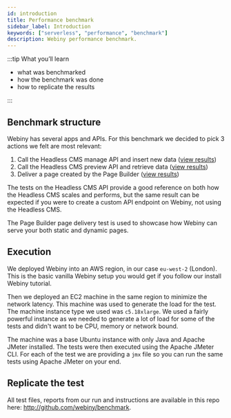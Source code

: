 ```yaml
---
id: introduction
title: Performance benchmark
sidebar_label: Introduction
keywords: ["serverless", "performance", "benchmark"]
description: Webiny performance benchmark.
---
```


:::tip What you’ll learn

- what was benchmarked
- how the benchmark was done
- how to replicate the results

:::

## Benchmark structure

Webiny has several apps and APIs. For this benchmark we decided to pick 3 actions we felt are most relevant:

1. Call the Headless CMS manage API and insert new data ([view results](./headless-cms-write-benchmark))
2. Call the Headless CMS preview API and retrieve data ([view results](./headless-cms-read-benchmark))
3. Deliver a page created by the Page Builder ([view results](./pb-deliver-a-page))

The tests on the Headless CMS API provide a good reference on both how the Headless CMS scales and performs, but the same result can be expected if you were to create a custom API endpoint on Webiny, not using the Headless CMS.

The Page Builder page delivery test is used to showcase how Webiny can serve your both static and dynamic pages.

## Execution

We deployed Webiny into an AWS region, in our case `eu-west-2` (London). This is the basic vanilla Webiny setup you would get if you follow our install Webiny tutorial.

Then we deployed an EC2 machine in the same region to minimize the network latency. This machine was used to generate the load for the test. The machine instance type we used was `c5.18xlarge`. We used a fairly powerful instance as we needed to generate a lot of load for some of the tests and didn't want to be CPU, memory or network bound.

The machine was a base Ubuntu instance with only Java and Apache JMeter installed.
The tests were then executed using the Apache JMeter CLI. For each of the test we are providing a `jmx` file so you can run the same tests using Apache JMeter on your end.

## Replicate the test

All test files, reports from our run and instructions are available in this repo here: http://github.com/webiny/benchmark.
